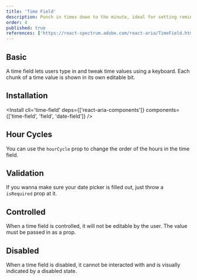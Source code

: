 ```yaml
---
title: 'Time Field'
description: Punch in times down to the minute, ideal for setting reminders or scheduling meetings, like setting your alarm clock for another busy day..
order: 4
published: true
references: ['https://react-spectrum.adobe.com/react-aria/TimeField.html#props']
---
```


## Basic

A time field lets users type in and tweak time values using a keyboard. Each chunk of a time value is shown in its own editable bit.

<How toUse='date-and-time/time-field-demo' />

## Installation

<Install cli='time-field' deps={['react-aria-components']} components={['time-field', 'field', 'date-field']}  />

## Hour Cycles

You can use the `hourCycle` prop to change the order of the hours in the time field.

<How toUse='date-and-time/time-field-hc-demo' />

## Validation
If you wanna make sure your date picker is filled out, just throw a `isRequired` prop at it.
<How toUse="date-and-time/time-field-validation-demo" />

## Controlled
When a time field is controlled, it will not be editable by the user. The value must be passed in as a prop.
<How toUse="date-and-time/time-field-controlled-demo" />

## Disabled

When a time field is disabled, it cannot be interacted with and is visually indicated by a disabled state.

<How toUse='date-and-time/time-field-disabled-demo' />
